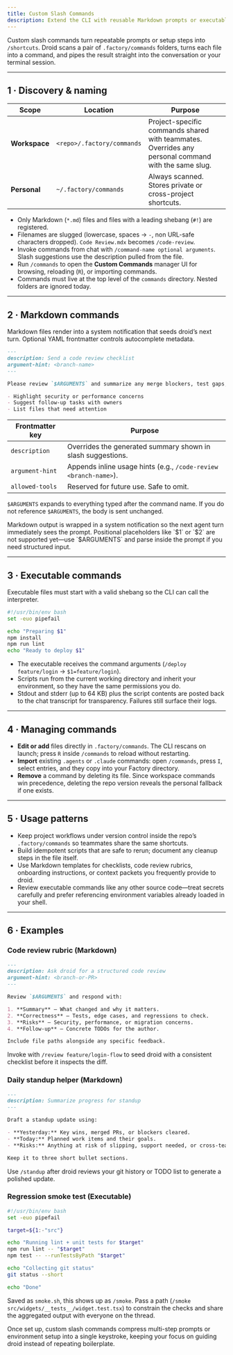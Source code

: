 ```yaml
---
title: Custom Slash Commands
description: Extend the CLI with reusable Markdown prompts or executable scripts that run from the chat input.
---
```


Custom slash commands turn repeatable prompts or setup steps into `/shortcuts`. Droid scans a pair of `.factory/commands` folders, turns each file into a command, and pipes the result straight into the conversation or your terminal session.

---

## 1 · Discovery & naming

| Scope         | Location                   | Purpose                                                                                             |
| ------------- | -------------------------- | --------------------------------------------------------------------------------------------------- |
| **Workspace** | `<repo>/.factory/commands` | Project-specific commands shared with teammates. Overrides any personal command with the same slug. |
| **Personal**  | `~/.factory/commands`      | Always scanned. Stores private or cross-project shortcuts.                                          |

- Only Markdown (`*.md`) files and files with a leading shebang (`#!`) are registered.
- Filenames are slugged (lowercase, spaces → `-`, non URL-safe characters dropped). `Code Review.mdx` becomes `/code-review`.
- Invoke commands from chat with `/command-name optional arguments`. Slash suggestions use the description pulled from the file.
- Run `/commands` to open the **Custom Commands** manager UI for browsing, reloading (`R`), or importing commands.
- Commands must live at the top level of the `commands` directory. Nested folders are ignored today.

---

## 2 · Markdown commands

Markdown files render into a system notification that seeds droid’s next turn. Optional YAML frontmatter controls autocomplete metadata.

```md
---
description: Send a code review checklist
argument-hint: <branch-name>
---

Please review `$ARGUMENTS` and summarize any merge blockers, test gaps, and risky areas.

- Highlight security or performance concerns
- Suggest follow-up tasks with owners
- List files that need attention
```

| Frontmatter key | Purpose                                                          |
| --------------- | ---------------------------------------------------------------- |
| `description`   | Overrides the generated summary shown in slash suggestions.      |
| `argument-hint` | Appends inline usage hints (e.g., `/code-review <branch-name>`). |
| `allowed-tools` | Reserved for future use. Safe to omit.                           |

`$ARGUMENTS` expands to everything typed after the command name. If you do not reference `$ARGUMENTS`, the body is sent unchanged.

<Tip>
  Markdown output is wrapped in a system notification so the next agent turn
  immediately sees the prompt.
</Tip>

<Note>
  Positional placeholders like `$1` or `$2` are not supported yet—use
  `$ARGUMENTS` and parse inside the prompt if you need structured input.
</Note>

---

## 3 · Executable commands

Executable files must start with a valid shebang so the CLI can call the interpreter.

```bash
#!/usr/bin/env bash
set -euo pipefail

echo "Preparing $1"
npm install
npm run lint
echo "Ready to deploy $1"
```

- The executable receives the command arguments (`/deploy feature/login` → `$1=feature/login`).
- Scripts run from the current working directory and inherit your environment, so they have the same permissions you do.
- Stdout and stderr (up to 64 KB) plus the script contents are posted back to the chat transcript for transparency. Failures still surface their logs.

---

## 4 · Managing commands

- **Edit or add** files directly in `.factory/commands`. The CLI rescans on launch; press `R` inside `/commands` to reload without restarting.
- **Import** existing `.agents` or `.claude` commands: open `/commands`, press `I`, select entries, and they copy into your Factory directory.
- **Remove** a command by deleting its file. Since workspace commands win precedence, deleting the repo version reveals the personal fallback if one exists.

---

## 5 · Usage patterns

- Keep project workflows under version control inside the repo’s `.factory/commands` so teammates share the same shortcuts.
- Build idempotent scripts that are safe to rerun; document any cleanup steps in the file itself.
- Use Markdown templates for checklists, code review rubrics, onboarding instructions, or context packets you frequently provide to droid.
- Review executable commands like any other source code—treat secrets carefully and prefer referencing environment variables already loaded in your shell.

---

## 6 · Examples

### Code review rubric (Markdown)

```md
---
description: Ask droid for a structured code review
argument-hint: <branch-or-PR>
---

Review `$ARGUMENTS` and respond with:

1. **Summary** – What changed and why it matters.
2. **Correctness** – Tests, edge cases, and regressions to check.
3. **Risks** – Security, performance, or migration concerns.
4. **Follow-up** – Concrete TODOs for the author.

Include file paths alongside any specific feedback.
```

Invoke with `/review feature/login-flow` to seed droid with a consistent checklist before it inspects the diff.

### Daily standup helper (Markdown)

```md
---
description: Summarize progress for standup
---

Draft a standup update using:

- **Yesterday:** Key wins, merged PRs, or blockers cleared.
- **Today:** Planned work items and their goals.
- **Risks:** Anything at risk of slipping, support needed, or cross-team dependencies.

Keep it to three short bullet sections.
```

Use `/standup` after droid reviews your git history or TODO list to generate a polished update.

### Regression smoke test (Executable)

```bash
#!/usr/bin/env bash
set -euo pipefail

target=${1:-"src"}

echo "Running lint + unit tests for $target"
npm run lint -- "$target"
npm test -- --runTestsByPath "$target"

echo "Collecting git status"
git status --short

echo "Done"
```

Saved as `smoke.sh`, this shows up as `/smoke`. Pass a path (`/smoke src/widgets/__tests__/widget.test.tsx`) to constrain the checks and share the aggregated output with everyone on the thread.

Once set up, custom slash commands compress multi-step prompts or environment setup into a single keystroke, keeping your focus on guiding droid instead of repeating boilerplate.
